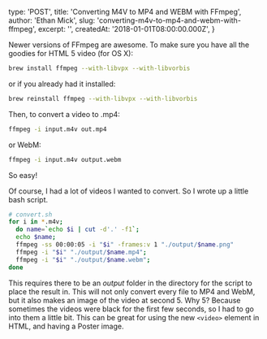 
  type: 'POST',
  title: 'Converting M4V to MP4 and WEBM with FFmpeg',
  author: 'Ethan Mick',
  slug: 'converting-m4v-to-mp4-and-webm-with-ffmpeg',
  excerpt: '',
  createdAt: '2018-01-01T08:00:00.000Z',
}


Newer versions of FFmpeg are awesome. To make sure you have all the
goodies for HTML 5 video (for OS X):

```bash
brew install ffmpeg --with-libvpx --with-libvorbis
```

or if you already had it installed:

```bash
brew reinstall ffmpeg --with-libvpx --with-libvorbis
```

Then, to convert a video to .mp4:

```bash
ffmpeg -i input.m4v out.mp4
```

or WebM:

```bash
ffmpeg -i input.m4v output.webm
```

So easy!

Of course, I had a lot of videos I wanted to convert. So I wrote up a
little bash script.

```bash
# convert.sh
for i in *.m4v;
  do name=`echo $i | cut -d'.' -f1`;
  echo $name;
  ffmpeg -ss 00:00:05 -i "$i" -frames:v 1 "./output/$name.png"
  ffmpeg -i "$i" "./output/$name.mp4";
  ffmpeg -i "$i" "./output/$name.webm";
done
```

This requires there to be an _output_ folder in the directory for the
script to place the result in. This will not only convert every file to
MP4 and WebM, but it also makes an image of the video at second 5. Why
5? Because sometimes the videos were black for the first few seconds, so
I had to go into them a little bit. This can be great for using the new
`<video>` element in HTML, and having a Poster image.
